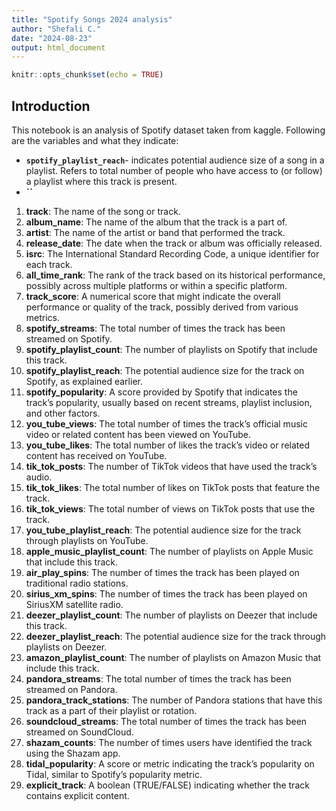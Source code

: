 ```yaml
---
title: "Spotify Songs 2024 analysis"
author: "Shefali C."
date: "2024-08-23"
output: html_document
---
```


```r
knitr::opts_chunk$set(echo = TRUE)
```

## Introduction

This notebook is an analysis of Spotify dataset taken from kaggle. 
Following are the variables and what they indicate:

- **`spotify_playlist_reach`**- indicates potential audience size of a song in a playlist. Refers to total number of people who have access to (or follow) a playlist where this track is present.  
- **``**

1. **track**: The name of the song or track.
2. **album_name**: The name of the album that the track is a part of.
3. **artist**: The name of the artist or band that performed the track.
4. **release_date**: The date when the track or album was officially released.
5. **isrc**: The International Standard Recording Code, a unique identifier for each track.
6. **all_time_rank**: The rank of the track based on its historical performance, possibly across multiple platforms or within a specific platform.
7. **track_score**: A numerical score that might indicate the overall performance or quality of the track, possibly derived from various metrics.
8. **spotify_streams**: The total number of times the track has been streamed on Spotify.
9. **spotify_playlist_count**: The number of playlists on Spotify that include this track.
10. **spotify_playlist_reach**: The potential audience size for the track on Spotify, as explained earlier.
11. **spotify_popularity**: A score provided by Spotify that indicates the track's popularity, usually based on recent streams, playlist inclusion, and other factors.
12. **you_tube_views**: The total number of times the track's official music video or related content has been viewed on YouTube.
13. **you_tube_likes**: The total number of likes the track's video or related content has received on YouTube.
14. **tik_tok_posts**: The number of TikTok videos that have used the track's audio.
15. **tik_tok_likes**: The total number of likes on TikTok posts that feature the track.
16. **tik_tok_views**: The total number of views on TikTok posts that use the track.
17. **you_tube_playlist_reach**: The potential audience size for the track through playlists on YouTube.
18. **apple_music_playlist_count**: The number of playlists on Apple Music that include this track.
19. **air_play_spins**: The number of times the track has been played on traditional radio stations.
20. **sirius_xm_spins**: The number of times the track has been played on SiriusXM satellite radio.
21. **deezer_playlist_count**: The number of playlists on Deezer that include this track.
22. **deezer_playlist_reach**: The potential audience size for the track through playlists on Deezer.
23. **amazon_playlist_count**: The number of playlists on Amazon Music that include this track.
24. **pandora_streams**: The total number of times the track has been streamed on Pandora.
25. **pandora_track_stations**: The number of Pandora stations that have this track as a part of their playlist or rotation.
26. **soundcloud_streams**: The total number of times the track has been streamed on SoundCloud.
27. **shazam_counts**: The number of times users have identified the track using the Shazam app.
28. **tidal_popularity**: A score or metric indicating the track’s popularity on Tidal, similar to Spotify's popularity metric.
29. **explicit_track**: A boolean (TRUE/FALSE) indicating whether the track contains explicit content.
